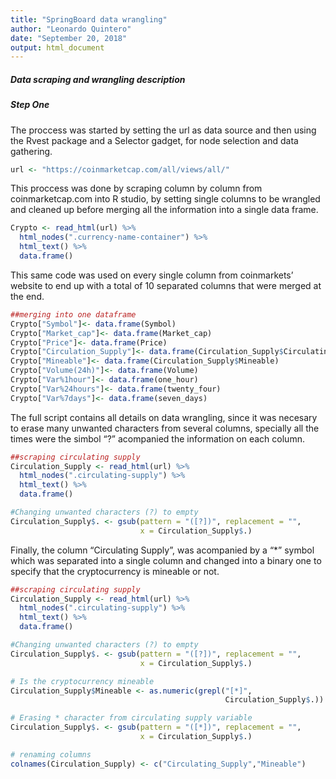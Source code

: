 ```yaml
---
title: "SpringBoard data wrangling"
author: "Leonardo Quintero"
date: "September 20, 2018"
output: html_document
---
```


##### Data scraping and wrangling description  
 
##### Step One  
The proccess was started by setting the url as data source and then using the Rvest package and a Selector gadget, for node selection and  data gathering.   

```r

url <- "https://coinmarketcap.com/all/views/all/"
```

This proccess was done by scraping column by column from coinmarketcap.com into R studio, by setting single columns to be wrangled and cleaned up before merging all the information into a single data frame.  

```r
Crypto <- read_html(url) %>% 
  html_nodes(".currency-name-container") %>% 
  html_text() %>% 
  data.frame()

```

This same code was used on every single column from coinmarkets' website to end up with a total of 10 separated columns that were merged at the end.  

```r
##merging into one dataframe
Crypto["Symbol"]<- data.frame(Symbol)
Crypto["Market_cap"]<- data.frame(Market_cap)
Crypto["Price"]<- data.frame(Price)
Crypto["Circulation_Supply"]<- data.frame(Circulation_Supply$Circulating_Supply)
Crypto["Mineable"]<- data.frame(Circulation_Supply$Mineable)
Crypto["Volume(24h)"]<- data.frame(Volume)
Crypto["Var%1hour"]<- data.frame(one_hour)
Crypto["Var%24hours"]<- data.frame(twenty_four)
Crypto["Var%7days"]<- data.frame(seven_days)
```

The full script contains all details on data wrangling, since it was necesary to erase many unwanted characters from several columns, specially all the times were the simbol "?" acompanied the information on each column.  

```r
##scraping circulating supply
Circulation_Supply <- read_html(url) %>% 
  html_nodes(".circulating-supply") %>% 
  html_text() %>% 
  data.frame()

#Changing unwanted characters (?) to empty
Circulation_Supply$. <- gsub(pattern = "([?])", replacement = "",
                             x = Circulation_Supply$.)
```

Finally, the column "Circulating Supply", was acompanied by a "*" symbol which was separated into a single column and changed into a binary one to specify that the cryptocurrency is mineable or not.  
```r
##scraping circulating supply
Circulation_Supply <- read_html(url) %>% 
  html_nodes(".circulating-supply") %>% 
  html_text() %>% 
  data.frame()

#Changing unwanted characters (?) to empty
Circulation_Supply$. <- gsub(pattern = "([?])", replacement = "",
                             x = Circulation_Supply$.)

# Is the cryptocurrency mineable
Circulation_Supply$Mineable <- as.numeric(grepl("[*]", 
                                                Circulation_Supply$.))

# Erasing * character from circulating supply variable
Circulation_Supply$. <- gsub(pattern = "([*])", replacement = "", 
                             x = Circulation_Supply$.)

# renaming columns
colnames(Circulation_Supply) <- c("Circulating_Supply","Mineable")
```

